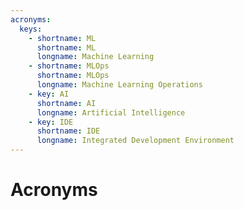 ```yaml
---
acronyms:
  keys:
    - shortname: ML
      shortname: ML
      longname: Machine Learning
    - shortname: MLOps
      shortname: MLOps
      longname: Machine Learning Operations
    - key: AI
      shortname: AI
      longname: Artificial Intelligence
    - key: IDE
      shortname: IDE
      longname: Integrated Development Environment
---
```


# Acronyms {.unnumbered}